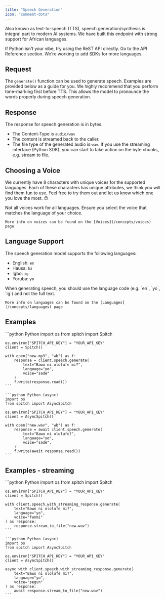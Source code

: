 ```yaml
---
title: "Speech Generation"
icon: "comment-dots"
---
```


Also known as text-to-speech (TTS), speech generation/synthesis is integral part to modern AI systems. We have built this endpoint with strong support for African languages.

<Tip>
    If Python isn't your vibe, try using the ReST API directly. Go to the API Reference section.
    We're working to add SDKs for more languages.
</Tip>

## Request
The `generate()` function can be used to generate speech. Examples are provided below as a guide for you.
<Info>
    We highly recommend that you perform tone-marking first before TTS. This allows the model to pronounce the words properly during speech generation.
</Info>

## Response
The response for speech generation is in bytes.
* The Content-Type is `audio/wav`
* The content is streamed back to the caller.
* The file type of the generated audio is `wav`.
If you use the streaming interface (Python SDK), you can start to take action on the byte chunks, e.g. stream to file.

## Choosing a Voice
We currently have 8 characters with unique voices for the supported languages.
Each of these characters has unique attributes, we think you will find them fun to use. Feel free to try them out and let us know which one you love the most. 😉

<Note>
    Not all voices work for all languages. Ensure you select the voice that matches the language of your choice.

    More info on voices can be found on the [Voices](/concepts/voices) page
</Note>


## Language Support
The speech generation model supports the following languages:
- English: `en`
- Hausa: `ha`
- Igbo: `ig`
- Yoruba: `yo`


<Note>
    When generating speech, you should use the language code (e.g. `en`, `yo`, `ig`) and not the full text.

    More info on languages can be found on the [Languages](/concepts/languages) page
</Note>

## Examples
<CodeGroup>
    ```python Python
    import os
    from spitch import Spitch

    os.environ["SPITCH_API_KEY"] = "YOUR_API_KEY"
    client = Spitch()

    with open("new.mp3", "wb") as f:
        response = client.speech.generate(
            text="Bawo ni ololufe mi?",
            language="yo",
            voice="sade"
        )
        f.write(response.read())
    ```

    ```python Python (async)
    import os
    from spitch import AsyncSpitch

    os.environ["SPITCH_API_KEY"] = "YOUR_API_KEY"
    client = AsyncSpitch()

    with open("new.wav", "wb") as f:
        response = await client.speech.generate(
            text="Bawo ni ololufe?",
            language="yo",
            voice="sade",
        )
        f.write(await response.read())
    ```

</CodeGroup>


## Examples - streaming
<CodeGroup>
    ```python Python
    import os
    from spitch import Spitch

    os.environ["SPITCH_API_KEY"] = "YOUR_API_KEY"
    client = Spitch()

    with client.speech.with_streaming_response.generate(
        text="Bawo ni ololufe mi?",
        language="yo",
        voice="funmi"
    ) as response:
        response.stream_to_file("new.wav")
    ```

    ```python Python (async)
    import os
    from spitch import AsyncSpitch

    os.environ["SPITCH_API_KEY"] = "YOUR_API_KEY"
    client = AsyncSpitch()

    async with client.speech.with_streaming_response.generate(
        text="Bawo ni ololufe mi?",
        language="yo",
        voice="segun"
    ) as response:
        await response.stream_to_file("new.wav")
    ```
</CodeGroup>
